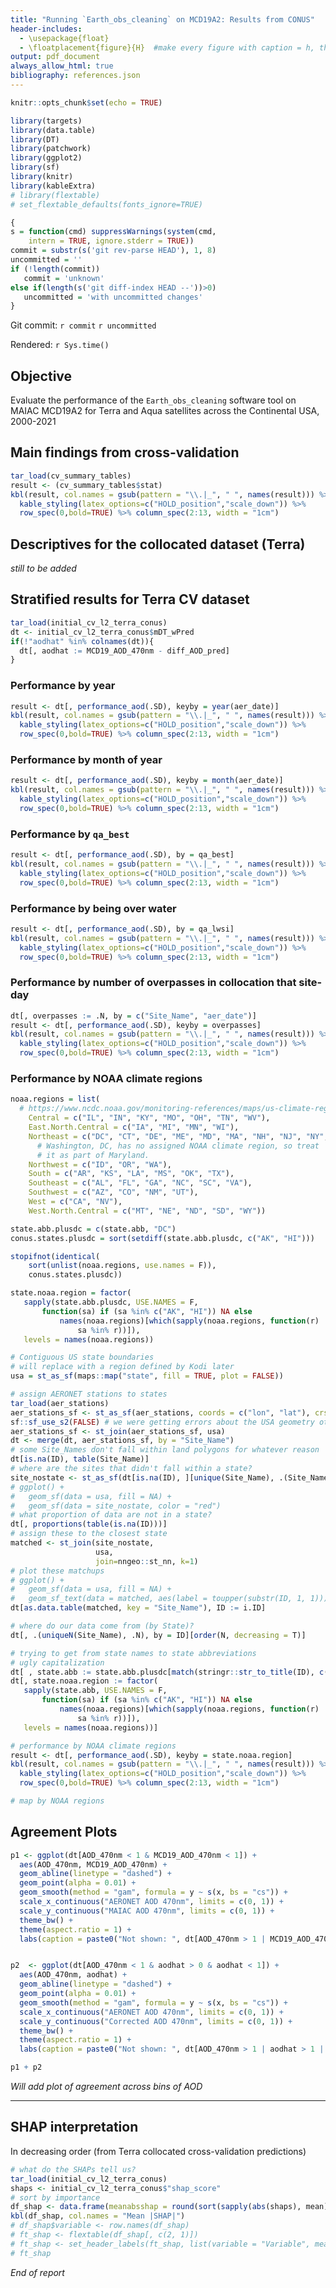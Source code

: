 ```yaml
---
title: "Running `Earth_obs_cleaning` on MCD19A2: Results from CONUS"
header-includes:
  - \usepackage{float}
  - \floatplacement{figure}{H}  #make every figure with caption = h, this was the fix
output: pdf_document
always_allow_html: true
bibliography: references.json
---
```


```r
knitr::opts_chunk$set(echo = TRUE)
```

```r
library(targets)
library(data.table)
library(DT)
library(patchwork)
library(ggplot2)
library(sf)
library(knitr)
library(kableExtra)
# library(flextable)
# set_flextable_defaults(fonts_ignore=TRUE)
```

```r
{
s = function(cmd) suppressWarnings(system(cmd,
    intern = TRUE, ignore.stderr = TRUE))
commit = substr(s('git rev-parse HEAD'), 1, 8)
uncommitted = ''
if (!length(commit))
   commit = 'unknown'
else if(length(s('git diff-index HEAD --'))>0)
   uncommitted = 'with uncommitted changes'
}
```

Git commit: `r commit` `r uncommitted`

Rendered: `r Sys.time()`

## Objective

Evaluate the performance of the `Earth_obs_cleaning` software tool on MAIAC MCD19A2 for Terra and Aqua satellites across the Continental USA, 2000-2021

## Main findings from cross-validation

```r
tar_load(cv_summary_tables)
result <- (cv_summary_tables$stat)
kbl(result, col.names = gsub(pattern = "\\.|_", " ", names(result))) %>% 
  kable_styling(latex_options=c("HOLD_position","scale_down")) %>%
  row_spec(0,bold=TRUE) %>% column_spec(2:13, width = "1cm")
```

## Descriptives for the collocated dataset (Terra)

*still to be added*

## Stratified results for Terra CV dataset

```r
tar_load(initial_cv_l2_terra_conus)
dt <- initial_cv_l2_terra_conus$mDT_wPred
if(!"aodhat" %in% colnames(dt)){
  dt[, aodhat := MCD19_AOD_470nm - diff_AOD_pred]
}
```

### Performance by year

```r
result <- dt[, performance_aod(.SD), keyby = year(aer_date)]
kbl(result, col.names = gsub(pattern = "\\.|_", " ", names(result))) %>% 
  kable_styling(latex_options=c("HOLD_position","scale_down")) %>%
  row_spec(0,bold=TRUE) %>% column_spec(2:13, width = "1cm")
```

### Performance by month of year

```r
result <- dt[, performance_aod(.SD), keyby = month(aer_date)]
kbl(result, col.names = gsub(pattern = "\\.|_", " ", names(result))) %>% 
  kable_styling(latex_options=c("HOLD_position","scale_down")) %>%
  row_spec(0,bold=TRUE) %>% column_spec(2:13, width = "1cm")
```

### Performance by `qa_best`

```r
result <- dt[, performance_aod(.SD), by = qa_best]
kbl(result, col.names = gsub(pattern = "\\.|_", " ", names(result))) %>% 
  kable_styling(latex_options=c("HOLD_position","scale_down")) %>%
  row_spec(0,bold=TRUE) %>% column_spec(2:13, width = "1cm")
```

### Performance by being over water

```r
result <- dt[, performance_aod(.SD), by = qa_lwsi]
kbl(result, col.names = gsub(pattern = "\\.|_", " ", names(result))) %>% 
  kable_styling(latex_options=c("HOLD_position","scale_down")) %>%
  row_spec(0,bold=TRUE) %>% column_spec(2:13, width = "1cm")
```

### Performance by number of overpasses in collocation that site-day

```r
dt[, overpasses := .N, by = c("Site_Name", "aer_date")]
result <- dt[, performance_aod(.SD), keyby = overpasses]
kbl(result, col.names = gsub(pattern = "\\.|_", " ", names(result))) %>% 
  kable_styling(latex_options=c("HOLD_position","scale_down")) %>%
  row_spec(0,bold=TRUE) %>% column_spec(2:13, width = "1cm")

```

### Performance by NOAA climate regions

```r
noaa.regions = list(
  # https://www.ncdc.noaa.gov/monitoring-references/maps/us-climate-regions.php
    Central = c("IL", "IN", "KY", "MO", "OH", "TN", "WV"),
    East.North.Central = c("IA", "MI", "MN", "WI"),
    Northeast = c("DC", "CT", "DE", "ME", "MD", "MA", "NH", "NJ", "NY", "PA", "RI", "VT"),
      # Washington, DC, has no assigned NOAA climate region, so treat
      # it as part of Maryland.
    Northwest = c("ID", "OR", "WA"),
    South = c("AR", "KS", "LA", "MS", "OK", "TX"),
    Southeast = c("AL", "FL", "GA", "NC", "SC", "VA"),
    Southwest = c("AZ", "CO", "NM", "UT"),
    West = c("CA", "NV"),
    West.North.Central = c("MT", "NE", "ND", "SD", "WY"))

state.abb.plusdc = c(state.abb, "DC")
conus.states.plusdc = sort(setdiff(state.abb.plusdc, c("AK", "HI")))

stopifnot(identical(
    sort(unlist(noaa.regions, use.names = F)),
    conus.states.plusdc))

state.noaa.region = factor(
   sapply(state.abb.plusdc, USE.NAMES = F,
       function(sa) if (sa %in% c("AK", "HI")) NA else
           names(noaa.regions)[which(sapply(noaa.regions, function(r)
               sa %in% r))]),
   levels = names(noaa.regions))

# Contiguous US state boundaries
# will replace with a region defined by Kodi later
usa = st_as_sf(maps::map("state", fill = TRUE, plot = FALSE))
```

```r
# assign AERONET stations to states
tar_load(aer_stations)
aer_stations_sf <- st_as_sf(aer_stations, coords = c("lon", "lat"), crs = "epsg:4326")
sf::sf_use_s2(FALSE) # we were getting errors about the USA geometry otherwise
aer_stations_sf <- st_join(aer_stations_sf, usa)
dt <- merge(dt, aer_stations_sf, by = "Site_Name")
# some Site_Names don't fall within land polygons for whatever reason
dt[is.na(ID), table(Site_Name)]
# where are the sites that didn't fall within a state?
site_nostate <- st_as_sf(dt[is.na(ID), ][unique(Site_Name), .(Site_Name, `Site_Elevation(m)`, geometry), mult = "first"], crs = "epsg:4326")
# ggplot() +
#   geom_sf(data = usa, fill = NA) +
#   geom_sf(data = site_nostate, color = "red")
# what proportion of data are not in a state?
dt[, proportions(table(is.na(ID)))]
# assign these to the closest state
matched <- st_join(site_nostate,
                   usa,
                   join=nngeo::st_nn, k=1)
# plot these matchups
# ggplot() +
#   geom_sf(data = usa, fill = NA) +
#   geom_sf_text(data = matched, aes(label = toupper(substr(ID, 1, 1))), color = "red") + theme_minimal()
dt[as.data.table(matched, key = "Site_Name"), ID := i.ID] 

# where do our data come from (by State)?
dt[, .(uniqueN(Site_Name), .N), by = ID][order(N, decreasing = T)]

# trying to get from state names to state abbreviations
# ugly capitalization
dt[ , state.abb := state.abb.plusdc[match(stringr::str_to_title(ID), c(state.name, "District Of Columbia"))]]
dt[, state.noaa.region := factor(
   sapply(state.abb, USE.NAMES = F,
       function(sa) if (sa %in% c("AK", "HI")) NA else
           names(noaa.regions)[which(sapply(noaa.regions, function(r)
               sa %in% r))]),
   levels = names(noaa.regions))]
```

```r
# performance by NOAA climate regions
result <- dt[, performance_aod(.SD), keyby = state.noaa.region]
kbl(result, col.names = gsub(pattern = "\\.|_", " ", names(result))) %>% 
  kable_styling(latex_options=c("HOLD_position","scale_down")) %>%
  row_spec(0,bold=TRUE) %>% column_spec(2:13, width = "1cm")

# map by NOAA regions

```

## Agreement Plots

```r
p1 <- ggplot(dt[AOD_470nm < 1 & MCD19_AOD_470nm < 1]) +
  aes(AOD_470nm, MCD19_AOD_470nm) +
  geom_abline(linetype = "dashed") +
  geom_point(alpha = 0.01) +
  geom_smooth(method = "gam", formula = y ~ s(x, bs = "cs")) +
  scale_x_continuous("AERONET AOD 470nm", limits = c(0, 1)) +
  scale_y_continuous("MAIAC AOD 470nm", limits = c(0, 1)) +
  theme_bw() +
  theme(aspect.ratio = 1) + 
  labs(caption = paste0("Not shown: ", dt[AOD_470nm > 1 | MCD19_AOD_470nm > 1, .N], " AOD values outside [0, 1]"))


p2  <- ggplot(dt[AOD_470nm < 1 & aodhat > 0 & aodhat < 1]) +
  aes(AOD_470nm, aodhat) +
  geom_abline(linetype = "dashed") +
  geom_point(alpha = 0.01) +
  geom_smooth(method = "gam", formula = y ~ s(x, bs = "cs")) +
  scale_x_continuous("AERONET AOD 470nm", limits = c(0, 1)) +
  scale_y_continuous("Corrected AOD 470nm", limits = c(0, 1)) +
  theme_bw() +
  theme(aspect.ratio = 1) + 
  labs(caption = paste0("Not shown: ", dt[AOD_470nm > 1 | aodhat > 1 | aodhat < 0, .N], " AOD values outside [0, 1]"))

p1 + p2
```

*Will add plot of agreement across bins of AOD*

------------------------------------------------------------------------

## SHAP interpretation

In decreasing order (from Terra collocated cross-validation predictions)

```r
# what do the SHAPs tell us?
tar_load(initial_cv_l2_terra_conus)
shaps <- initial_cv_l2_terra_conus$"shap_score"
# sort by importance
df_shap <- data.frame(meanabsshap = round(sort(sapply(abs(shaps), mean), decreasing = TRUE), 4))
kbl(df_shap, col.names = "Mean |SHAP|")
# df_shap$variable <- row.names(df_shap)
# ft_shap <- flextable(df_shap[, c(2, 1)])
# ft_shap <- set_header_labels(ft_shap, list(variable = "Variable", meanabsshap = "Mean Absolute SHAP"))
# ft_shap
```

*End of report*
